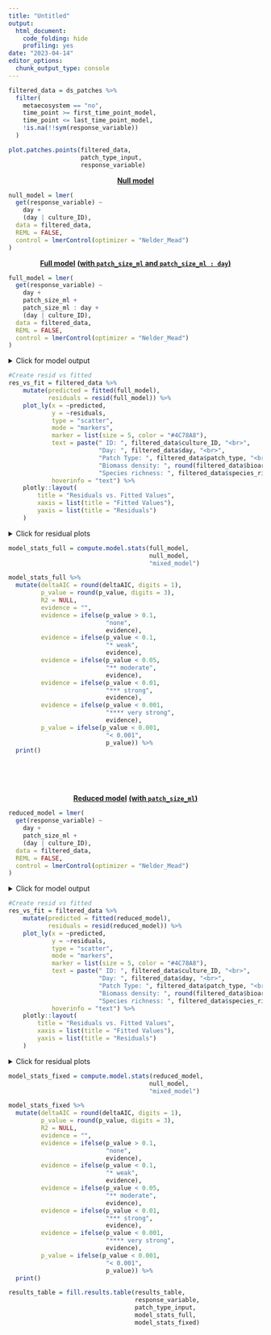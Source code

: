 ```yaml
---
title: "Untitled"
output:
  html_document:
    code_folding: hide
    profiling: yes
date: "2023-04-14"
editor_options: 
  chunk_output_type: console
---
```


```r
filtered_data = ds_patches %>%
  filter(
    metaecosystem == "no",
    time_point >= first_time_point_model,
    time_point <= last_time_point_model,
    !is.na(!!sym(response_variable))
  )
```

```r
plot.patches.points(filtered_data,
                    patch_type_input,
                    response_variable)
```

<center>[**Null model**]{.underline}</center>

```r
null_model = lmer(
  get(response_variable) ~
    day +
    (day | culture_ID),
  data = filtered_data,
  REML = FALSE,
  control = lmerControl(optimizer = "Nelder_Mead")
)
```

<center>[**Full model**]{.underline} [**(with `patch_size_ml` and `patch_size_ml : day`)**]{.underline}</center>

```r
full_model = lmer(
  get(response_variable) ~
    day +
    patch_size_ml +
    patch_size_ml : day +
    (day | culture_ID),
  data = filtered_data,
  REML = FALSE,
  control = lmerControl(optimizer = "Nelder_Mead")
)
```

<details>
  <summary>Click for model output</summary>
```r
print(summary(full_model), digits = 1)
```
</details>

```r
#Create resid vs fitted
res_vs_fit = filtered_data %>%
    mutate(predicted = fitted(full_model),
           residuals = resid(full_model)) %>%
    plot_ly(x = ~predicted,
            y = ~residuals,
            type = "scatter",
            mode = "markers",
            marker = list(size = 5, color = "#4C78A8"),
            text = paste(" ID: ", filtered_data$culture_ID, "<br>",
                         "Day: ", filtered_data$day, "<br>",
                         "Patch Type: ", filtered_data$patch_type, "<br>",
                         "Biomass density: ", round(filtered_data$bioarea_mm2_per_ml, digits = 2), "<br>",
                         "Species richness: ", filtered_data$species_richness, "<br>"),
            hoverinfo = "text") %>%
    plotly::layout(
        title = "Residuals vs. Fitted Values",
        xaxis = list(title = "Fitted Values"),
        yaxis = list(title = "Residuals")
    )
```

<details>
  <summary>Click for residual plots</summary>
```r
res_vs_fit
qqnorm(resid(full_model))
```
</details>

```r
model_stats_full = compute.model.stats(full_model,
                                       null_model,
                                       "mixed_model") 

model_stats_full %>%
  mutate(deltaAIC = round(deltaAIC, digits = 1),
         p_value = round(p_value, digits = 3),
         R2 = NULL,
         evidence = "",
         evidence = ifelse(p_value > 0.1, 
                           "none",
                           evidence),
         evidence = ifelse(p_value < 0.1, 
                           "* weak",
                           evidence),
         evidence = ifelse(p_value < 0.05, 
                           "** moderate",
                           evidence),
         evidence = ifelse(p_value < 0.01, 
                           "*** strong",
                           evidence),
         evidence = ifelse(p_value < 0.001, 
                           "**** very strong",
                           evidence),
         p_value = ifelse(p_value < 0.001,
                           "< 0.001",
                           p_value)) %>%
  print()
```

&nbsp;<br>
&nbsp;<br>
&nbsp;<br>

<center>[**Reduced model**]{.underline} [**(with `patch_size_ml`)**]{.underline}</center>

```r
reduced_model = lmer(
  get(response_variable) ~
    day +
    patch_size_ml +
    (day | culture_ID),
  data = filtered_data,
  REML = FALSE,
  control = lmerControl(optimizer = "Nelder_Mead")
)
```

<details>
  <summary>Click for model output</summary>
```r
print(summary(reduced_model), digits = 1)
```
</details> 

```r
#Create resid vs fitted
res_vs_fit = filtered_data %>%
    mutate(predicted = fitted(reduced_model),
           residuals = resid(reduced_model)) %>%
    plot_ly(x = ~predicted,
            y = ~residuals,
            type = "scatter",
            mode = "markers",
            marker = list(size = 5, color = "#4C78A8"),
            text = paste(" ID: ", filtered_data$culture_ID, "<br>",
                         "Day: ", filtered_data$day, "<br>",
                         "Patch Type: ", filtered_data$patch_type, "<br>",
                         "Biomass density: ", round(filtered_data$bioarea_mm2_per_ml, digits = 2), "<br>",
                         "Species richness: ", filtered_data$species_richness, "<br>"),
            hoverinfo = "text") %>%
    plotly::layout(
        title = "Residuals vs. Fitted Values",
        xaxis = list(title = "Fitted Values"),
        yaxis = list(title = "Residuals")
    )
```

<details>
  <summary>Click for residual plots</summary>
```r
res_vs_fit
qqnorm(resid(reduced_model))
```
</details> 

```r
model_stats_fixed = compute.model.stats(reduced_model,
                                       null_model,
                                       "mixed_model") 

model_stats_fixed %>%
  mutate(deltaAIC = round(deltaAIC, digits = 1),
         p_value = round(p_value, digits = 3),
         R2 = NULL,
         evidence = "",
         evidence = ifelse(p_value > 0.1, 
                           "none",
                           evidence),
         evidence = ifelse(p_value < 0.1, 
                           "* weak",
                           evidence),
         evidence = ifelse(p_value < 0.05, 
                           "** moderate",
                           evidence),
         evidence = ifelse(p_value < 0.01, 
                           "*** strong",
                           evidence),
         evidence = ifelse(p_value < 0.001, 
                           "**** very strong",
                           evidence),
         p_value = ifelse(p_value < 0.001,
                           "< 0.001",
                           p_value)) %>%
  print()
```

```r
results_table = fill.results.table(results_table,
                                   response_variable,
                                   patch_type_input,
                                   model_stats_full,
                                   model_stats_fixed)
```
